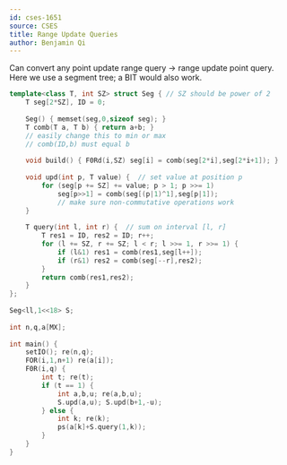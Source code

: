 ```yaml
---
id: cses-1651
source: CSES
title: Range Update Queries
author: Benjamin Qi
---
```


Can convert any point update range query -> range update point query. Here we use a segment tree; a BIT would also work.

```cpp
template<class T, int SZ> struct Seg { // SZ should be power of 2
    T seg[2*SZ], ID = 0;
 
    Seg() { memset(seg,0,sizeof seg); }
    T comb(T a, T b) { return a+b; }
    // easily change this to min or max
    // comb(ID,b) must equal b
 
    void build() { F0Rd(i,SZ) seg[i] = comb(seg[2*i],seg[2*i+1]); }
 
    void upd(int p, T value) {  // set value at position p
        for (seg[p += SZ] += value; p > 1; p >>= 1)
            seg[p>>1] = comb(seg[(p|1)^1],seg[p|1]);
            // make sure non-commutative operations work
    }
 
    T query(int l, int r) {  // sum on interval [l, r]
        T res1 = ID, res2 = ID; r++;
        for (l += SZ, r += SZ; l < r; l >>= 1, r >>= 1) {
            if (l&1) res1 = comb(res1,seg[l++]);
            if (r&1) res2 = comb(seg[--r],res2);
        }
        return comb(res1,res2);
    }
};
 
Seg<ll,1<<18> S;
 
int n,q,a[MX];
 
int main() {
    setIO(); re(n,q);
    FOR(i,1,n+1) re(a[i]);
    F0R(i,q) { 
        int t; re(t);
        if (t == 1) {
            int a,b,u; re(a,b,u);
            S.upd(a,u); S.upd(b+1,-u);
        } else {
            int k; re(k);
            ps(a[k]+S.query(1,k));
        }
    }
}
```